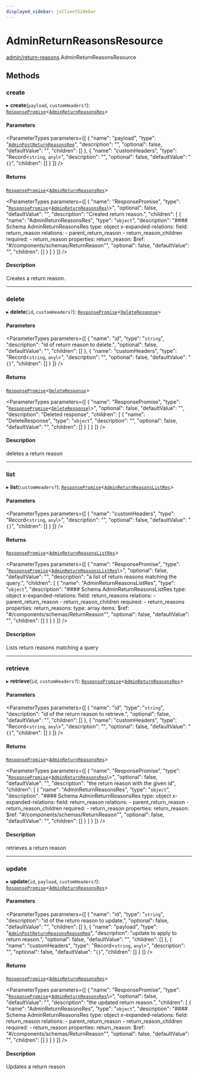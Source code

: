 ```yaml
---
displayed_sidebar: jsClientSidebar
---
```



# AdminReturnReasonsResource

[admin/return-reasons](../../modules/admin_return_reasons.mdx).AdminReturnReasonsResource

## Methods

### create

▸ **create**(`payload`, `customHeaders?`): [`ResponsePromise`](../../swaps/modules/swaps.internal.mdx#responsepromise)<[`AdminReturnReasonsRes`](../../internal/modules/admin_discounts.internal.internal.mdx#adminreturnreasonsres)\>

#### Parameters

<ParameterTypes parameters={[
  {
    "name": "payload",
    "type": "[`AdminPostReturnReasonsReq`](../../internal/classes/admin_discounts.internal.internal.AdminPostReturnReasonsReq.mdx)",
    "description": "",
    "optional": false,
    "defaultValue": "",
    "children": []
  },
  {
    "name": "customHeaders",
    "type": "Record<`string`, `any`\\>",
    "description": "",
    "optional": false,
    "defaultValue": "`{}`",
    "children": []
  }
]} />

#### Returns

[`ResponsePromise`](../../swaps/modules/swaps.internal.mdx#responsepromise)<[`AdminReturnReasonsRes`](../../internal/modules/admin_discounts.internal.internal.mdx#adminreturnreasonsres)\>

<ParameterTypes parameters={[
  {
    "name": "ResponsePromise",
    "type": "[`ResponsePromise`](../../swaps/modules/swaps.internal.mdx#responsepromise)<[`AdminReturnReasonsRes`](../../internal/modules/admin_discounts.internal.internal.mdx#adminreturnreasonsres)\\>",
    "optional": false,
    "defaultValue": "",
    "description": "Created return reason.",
    "children": [
      {
        "name": "AdminReturnReasonsRes",
        "type": "`object`",
        "description": "#### Schema AdminReturnReasonsRes type: object x-expanded-relations: field: return_reason relations: - parent_return_reason - return_reason_children required: - return_reason properties: return_reason: $ref: \"#/components/schemas/ReturnReason\"",
        "optional": false,
        "defaultValue": "",
        "children": []
      }
    ]
  }
]} />

#### Description

Creates a return reason.

___

### delete

▸ **delete**(`id`, `customHeaders?`): [`ResponsePromise`](../../swaps/modules/swaps.internal.mdx#responsepromise)<[`DeleteResponse`](../../internal/modules/admin_discounts.internal.internal.mdx#deleteresponse)\>

#### Parameters

<ParameterTypes parameters={[
  {
    "name": "id",
    "type": "`string`",
    "description": "id of return reason to delete.",
    "optional": false,
    "defaultValue": "",
    "children": []
  },
  {
    "name": "customHeaders",
    "type": "Record<`string`, `any`\\>",
    "description": "",
    "optional": false,
    "defaultValue": "`{}`",
    "children": []
  }
]} />

#### Returns

[`ResponsePromise`](../../swaps/modules/swaps.internal.mdx#responsepromise)<[`DeleteResponse`](../../internal/modules/admin_discounts.internal.internal.mdx#deleteresponse)\>

<ParameterTypes parameters={[
  {
    "name": "ResponsePromise",
    "type": "[`ResponsePromise`](../../swaps/modules/swaps.internal.mdx#responsepromise)<[`DeleteResponse`](../../internal/modules/admin_discounts.internal.internal.mdx#deleteresponse)\\>",
    "optional": false,
    "defaultValue": "",
    "description": "Deleted response",
    "children": [
      {
        "name": "DeleteResponse",
        "type": "`object`",
        "description": "",
        "optional": false,
        "defaultValue": "",
        "children": []
      }
    ]
  }
]} />

#### Description

deletes a return reason

___

### list

▸ **list**(`customHeaders?`): [`ResponsePromise`](../../swaps/modules/swaps.internal.mdx#responsepromise)<[`AdminReturnReasonsListRes`](../../internal/modules/admin_discounts.internal.internal.mdx#adminreturnreasonslistres)\>

#### Parameters

<ParameterTypes parameters={[
  {
    "name": "customHeaders",
    "type": "Record<`string`, `any`\\>",
    "description": "",
    "optional": false,
    "defaultValue": "`{}`",
    "children": []
  }
]} />

#### Returns

[`ResponsePromise`](../../swaps/modules/swaps.internal.mdx#responsepromise)<[`AdminReturnReasonsListRes`](../../internal/modules/admin_discounts.internal.internal.mdx#adminreturnreasonslistres)\>

<ParameterTypes parameters={[
  {
    "name": "ResponsePromise",
    "type": "[`ResponsePromise`](../../swaps/modules/swaps.internal.mdx#responsepromise)<[`AdminReturnReasonsListRes`](../../internal/modules/admin_discounts.internal.internal.mdx#adminreturnreasonslistres)\\>",
    "optional": false,
    "defaultValue": "",
    "description": "a list of return reasons matching the query.",
    "children": [
      {
        "name": "AdminReturnReasonsListRes",
        "type": "`object`",
        "description": "#### Schema AdminReturnReasonsListRes type: object x-expanded-relations: field: return_reasons relations: - parent_return_reason - return_reason_children required: - return_reasons properties: return_reasons: type: array items: $ref: \"#/components/schemas/ReturnReason\"",
        "optional": false,
        "defaultValue": "",
        "children": []
      }
    ]
  }
]} />

#### Description

Lists return reasons matching a query

___

### retrieve

▸ **retrieve**(`id`, `customHeaders?`): [`ResponsePromise`](../../swaps/modules/swaps.internal.mdx#responsepromise)<[`AdminReturnReasonsRes`](../../internal/modules/admin_discounts.internal.internal.mdx#adminreturnreasonsres)\>

#### Parameters

<ParameterTypes parameters={[
  {
    "name": "id",
    "type": "`string`",
    "description": "id of the return reason to retrieve.",
    "optional": false,
    "defaultValue": "",
    "children": []
  },
  {
    "name": "customHeaders",
    "type": "Record<`string`, `any`\\>",
    "description": "",
    "optional": false,
    "defaultValue": "`{}`",
    "children": []
  }
]} />

#### Returns

[`ResponsePromise`](../../swaps/modules/swaps.internal.mdx#responsepromise)<[`AdminReturnReasonsRes`](../../internal/modules/admin_discounts.internal.internal.mdx#adminreturnreasonsres)\>

<ParameterTypes parameters={[
  {
    "name": "ResponsePromise",
    "type": "[`ResponsePromise`](../../swaps/modules/swaps.internal.mdx#responsepromise)<[`AdminReturnReasonsRes`](../../internal/modules/admin_discounts.internal.internal.mdx#adminreturnreasonsres)\\>",
    "optional": false,
    "defaultValue": "",
    "description": "the return reason with the given id",
    "children": [
      {
        "name": "AdminReturnReasonsRes",
        "type": "`object`",
        "description": "#### Schema AdminReturnReasonsRes type: object x-expanded-relations: field: return_reason relations: - parent_return_reason - return_reason_children required: - return_reason properties: return_reason: $ref: \"#/components/schemas/ReturnReason\"",
        "optional": false,
        "defaultValue": "",
        "children": []
      }
    ]
  }
]} />

#### Description

retrieves a return reason

___

### update

▸ **update**(`id`, `payload`, `customHeaders?`): [`ResponsePromise`](../../swaps/modules/swaps.internal.mdx#responsepromise)<[`AdminReturnReasonsRes`](../../internal/modules/admin_discounts.internal.internal.mdx#adminreturnreasonsres)\>

#### Parameters

<ParameterTypes parameters={[
  {
    "name": "id",
    "type": "`string`",
    "description": "id of the return reason to update.",
    "optional": false,
    "defaultValue": "",
    "children": []
  },
  {
    "name": "payload",
    "type": "[`AdminPostReturnReasonsReasonReq`](../../internal/classes/admin_discounts.internal.internal.AdminPostReturnReasonsReasonReq.mdx)",
    "description": "update to apply to return reason.",
    "optional": false,
    "defaultValue": "",
    "children": []
  },
  {
    "name": "customHeaders",
    "type": "Record<`string`, `any`\\>",
    "description": "",
    "optional": false,
    "defaultValue": "`{}`",
    "children": []
  }
]} />

#### Returns

[`ResponsePromise`](../../swaps/modules/swaps.internal.mdx#responsepromise)<[`AdminReturnReasonsRes`](../../internal/modules/admin_discounts.internal.internal.mdx#adminreturnreasonsres)\>

<ParameterTypes parameters={[
  {
    "name": "ResponsePromise",
    "type": "[`ResponsePromise`](../../swaps/modules/swaps.internal.mdx#responsepromise)<[`AdminReturnReasonsRes`](../../internal/modules/admin_discounts.internal.internal.mdx#adminreturnreasonsres)\\>",
    "optional": false,
    "defaultValue": "",
    "description": "the updated return reason.",
    "children": [
      {
        "name": "AdminReturnReasonsRes",
        "type": "`object`",
        "description": "#### Schema AdminReturnReasonsRes type: object x-expanded-relations: field: return_reason relations: - parent_return_reason - return_reason_children required: - return_reason properties: return_reason: $ref: \"#/components/schemas/ReturnReason\"",
        "optional": false,
        "defaultValue": "",
        "children": []
      }
    ]
  }
]} />

#### Description

Updates a return reason
